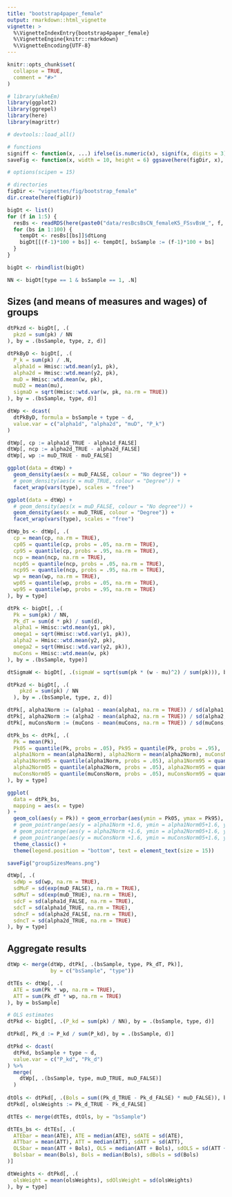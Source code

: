 ```yaml
---
title: "bootstrap4paper_female"
output: rmarkdown::html_vignette
vignette: >
  %\VignetteIndexEntry{bootstrap4paper_female}
  %\VignetteEngine{knitr::rmarkdown}
  %\VignetteEncoding{UTF-8}
---
```


```r
knitr::opts_chunk$set(
  collapse = TRUE,
  comment = "#>"
)
```

```r
# library(ukheEm)
library(ggplot2)
library(ggrepel)
library(here)
library(magrittr)

# devtools::load_all()

# functions
signiff <- function(x, ...) ifelse(is.numeric(x), signif(x, digits = 3), x)
saveFig <- function(x, width = 10, height = 6) ggsave(here(figDir, x), width = width, height = height)

# options(scipen = 15)

# directories
figDir <- "vignettes/fig/bootstrap_female"
dir.create(here(figDir))

```


```r

bigDt <- list()
for (f in 1:5) {
  resBs <- readRDS(here(paste0("data/resBcsBsCN_femaleK5_FSsvBsW_", f, ".rds")))
  for (bs in 1:100) {
    tempDt <- resBs[[bs]]$dtLong
    bigDt[[(f-1)*100 + bs]] <- tempDt[, bsSample := (f-1)*100 + bs]
  }
}

bigDt <- rbindlist(bigDt)

NN <- bigDt[type == 1 & bsSample == 1, .N]

```

## Sizes (and means of measures and wages) of groups

```r

dtPkzd <- bigDt[, .(
  pkzd = sum(pk) / NN
), by = .(bsSample, type, z, d)]

dtPkByD <- bigDt[, .(
  P_k = sum(pk) / .N,
  alpha1d = Hmisc::wtd.mean(y1, pk),
  alpha2d = Hmisc::wtd.mean(y2, pk),
  muD = Hmisc::wtd.mean(w, pk),
  muD2 = mean(mu),
  sigmaD = sqrt(Hmisc::wtd.var(w, pk, na.rm = TRUE))
), by = .(bsSample, type, d)]

dtWp <- dcast(
  dtPkByD, formula = bsSample + type ~ d, 
  value.var = c("alpha1d", "alpha2d", "muD", "P_k")
)

dtWp[, cp := alpha1d_TRUE - alpha1d_FALSE]
dtWp[, ncp := alpha2d_TRUE - alpha2d_FALSE]
dtWp[, wp := muD_TRUE - muD_FALSE]

ggplot(data = dtWp) +
  geom_density(aes(x = muD_FALSE, colour = "No degree")) +
  # geom_density(aes(x = muD_TRUE, colour = "Degree")) +
  facet_wrap(vars(type), scales = "free")

ggplot(data = dtWp) +
  # geom_density(aes(x = muD_FALSE, colour = "No degree")) +
  geom_density(aes(x = muD_TRUE, colour = "Degree")) +
  facet_wrap(vars(type), scales = "free")

dtWp_bs <- dtWp[, .(
  cp = mean(cp, na.rm = TRUE), 
  cp05 = quantile(cp, probs = .05, na.rm = TRUE), 
  cp95 = quantile(cp, probs = .95, na.rm = TRUE),
  ncp = mean(ncp, na.rm = TRUE), 
  ncp05 = quantile(ncp, probs = .05, na.rm = TRUE), 
  ncp95 = quantile(ncp, probs = .95, na.rm = TRUE),
  wp = mean(wp, na.rm = TRUE), 
  wp05 = quantile(wp, probs = .05, na.rm = TRUE), 
  wp95 = quantile(wp, probs = .95, na.rm = TRUE)
), by = type]

dtPk <- bigDt[, .(
  Pk = sum(pk) / NN,
  Pk_dT = sum(d * pk) / sum(d),
  alpha1 = Hmisc::wtd.mean(y1, pk),
  omega1 = sqrt(Hmisc::wtd.var(y1, pk)),
  alpha2 = Hmisc::wtd.mean(y2, pk),
  omega2 = sqrt(Hmisc::wtd.var(y2, pk)),
  muCons = Hmisc::wtd.mean(w, pk)
), by = .(bsSample, type)]

dtSigmaW <- bigDt[, .(sigmaW = sqrt(sum(pk * (w - mu)^2) / sum(pk))), by = .(bsSample, d)]

dtPkzd <- bigDt[, .(
    pkzd = sum(pk) / NN
  ), by = .(bsSample, type, z, d)]

dtPk[, alpha1Norm := (alpha1 - mean(alpha1, na.rm = TRUE)) / sd(alpha1, na.rm = TRUE)]
dtPk[, alpha2Norm := (alpha2 - mean(alpha2, na.rm = TRUE)) / sd(alpha2, na.rm = TRUE)]
dtPk[, muConsNorm := (muCons - mean(muCons, na.rm = TRUE)) / sd(muCons, na.rm = TRUE)]

dtPk_bs <- dtPk[, .(
  Pk = mean(Pk), 
  Pk05 = quantile(Pk, probs = .05), Pk95 = quantile(Pk, probs = .95),
  alpha1Norm = mean(alpha1Norm), alpha2Norm = mean(alpha2Norm), muConsNorm = mean(muConsNorm),
  alpha1Norm05 = quantile(alpha1Norm, probs = .05), alpha1Norm95 = quantile(alpha1Norm, probs = .95),
  alpha2Norm05 = quantile(alpha2Norm, probs = .05), alpha2Norm95 = quantile(alpha2Norm, probs = .95),
  muConsNorm05 = quantile(muConsNorm, probs = .05), muConsNorm95 = quantile(muConsNorm, probs = .95)
), by = type]

ggplot(
  data = dtPk_bs,
  mapping = aes(x = type)
) +
  geom_col(aes(y = Pk)) + geom_errorbar(aes(ymin = Pk05, ymax = Pk95), width = .1) +
  # geom_pointrange(aes(y = alpha1Norm +1.6, ymin = alpha1Norm05+1.6, ymax = alpha1Norm95+1.6, colour = "Cog")) +
  # geom_pointrange(aes(y = alpha2Norm +1.6, ymin = alpha2Norm05+1.6, ymax = alpha2Norm95+1.6, colour = "Noncog")) +
  # geom_pointrange(aes(y = muConsNorm +1.6, ymin = muConsNorm05+1.6, ymax = muConsNorm95+1.6, colour = "Wage")) +
  theme_classic() +
  theme(legend.position = "bottom", text = element_text(size = 15))

saveFig("groupSizesMeans.png")

dtWp[, .(
  sdWp = sd(wp, na.rm = TRUE),
  sdMuF = sd(exp(muD_FALSE), na.rm = TRUE),
  sdMuT = sd(exp(muD_TRUE), na.rm = TRUE),
  sdcF = sd(alpha1d_FALSE, na.rm = TRUE),
  sdcT = sd(alpha1d_TRUE, na.rm = TRUE),
  sdncF = sd(alpha2d_FALSE, na.rm = TRUE),
  sdncT = sd(alpha2d_TRUE, na.rm = TRUE)
), by = type]

```

## Aggregate results

```r

dtWp <- merge(dtWp, dtPk[, .(bsSample, type, Pk_dT, Pk)], 
              by = c("bsSample", "type"))

dtTEs <- dtWp[, .(
  ATE = sum(Pk * wp, na.rm = TRUE),
  ATT = sum(Pk_dT * wp, na.rm = TRUE)
), by = bsSample]

# OLS estimates
dtPkd <- bigDt[, .(P_kd = sum(pk) / NN), by = .(bsSample, type, d)]

dtPkd[, Pk_d := P_kd / sum(P_kd), by = .(bsSample, d)]

dtPkd <- dcast(
  dtPkd, bsSample + type ~ d,
  value.var = c("P_kd", "Pk_d")
) %>% 
  merge(
    dtWp[, .(bsSample, type, muD_TRUE, muD_FALSE)]
  )
 
dtOls <- dtPkd[, .(Bols = sum((Pk_d_TRUE - Pk_d_FALSE) * muD_FALSE)), by = bsSample]
dtPkd[, olsWeights := Pk_d_TRUE - Pk_d_FALSE]

dtTEs <- merge(dtTEs, dtOls, by = "bsSample")

dtTEs_bs <- dtTEs[, .(
  ATEbar = mean(ATE), ATE = median(ATE), sdATE = sd(ATE),
  ATTbar = mean(ATT), ATT = median(ATT), sdATT = sd(ATT),
  OLSbar = mean(ATT + Bols), OLS = median(ATT + Bols), sdOLS = sd(ATT + Bols),
  Bolsbar = mean(Bols), Bols = median(Bols), sdBols = sd(Bols)
)]

dtWeights <- dtPkd[, .(
  olsWeight = mean(olsWeights), sdOlsWeight = sd(olsWeights)
), by = type]
```


